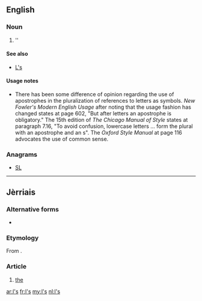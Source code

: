 {{also|LS|.ls|L's}}
==English==

===Noun===
{{head|en}}

# ''{{plural of|l}}

====See also====
* [[L's]]

====Usage notes====
* There has been some difference of opinion regarding the use of apostrophes in the pluralization of references to letters as symbols.  ''New Fowler's Modern English Usage'' after noting that the usage fashion has changed states at page 602, "But after letters an apostrophe is obligatory."    The 15th edition of ''The Chicago Manual of Style'' states at paragraph 7.16, "To avoid confusion, lowercase letters ... form the plural with an apostrophe and an s".  The ''Oxford Style Manual'' at page 116 advocates the use of common sense.

===Anagrams===
* [[SL#English|SL]]

----

==Jèrriais==

===Alternative forms===
* {{l|roa-jer|les}}

===Etymology===
From {{etyl|fro|roa-jer}} {{term|les|lang=fro}}.

===Article===
{{head|roa-jer|article|g=p|singular|l'}}

# [[the]] {{qualifier|plural definite article}}

[[ar:l's]]
[[fr:l's]]
[[my:l's]]
[[nl:l's]]